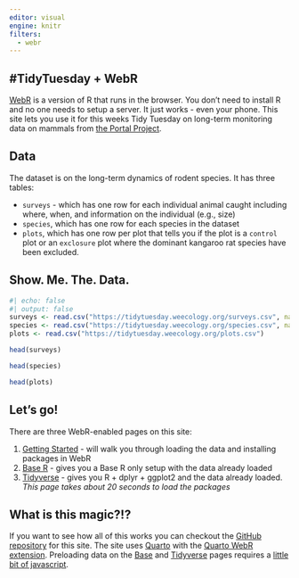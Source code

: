 ```yaml
---
editor: visual
engine: knitr
filters:
  - webr
---
```


## #TidyTuesday + WebR

[WebR](https://docs.r-wasm.org/webr/latest/) is a version of R that runs in the browser.
You don't need to install R and no one needs to setup a server.
It just works - even your phone.
This site lets you use it for this weeks Tidy Tuesday on long-term monitoring data on mammals from [the Portal Project](https://portal.weecology.org). 

## Data

The dataset is on the long-term dynamics of rodent species. It has three tables:

* `surveys` - which has one row for each individual animal caught including where, when, and information on the individual (e.g., size)
* `species`, which has one row for each species in the dataset
* `plots`, which has one row per plot that tells you if the plot is a `control` plot or an `exclosure` plot where the dominant kangaroo rat species have been excluded.

::: {.callout-tip collapse="true"}

## Show. Me. The. Data.
```r
#| echo: false
#| output: false
surveys <- read.csv("https://tidytuesday.weecology.org/surveys.csv", na.strings = c(""))
species <- read.csv("https://tidytuesday.weecology.org/species.csv", na.strings = c(""))
plots <- read.csv("https://tidytuesday.weecology.org/plots.csv")
```

```r
head(surveys)
```

```r
head(species)
```

```r
head(plots)
```

:::

## Let's go!

There are three WebR-enabled pages on this site:

1. [Getting Started](/getting-started.qmd) - will walk you through loading the data and installing packages in WebR
2. [Base R](/base.qmd) - gives you a Base R only setup with the data already loaded
3. [Tidyverse](/tidyverse.qmd) - gives you R + dplyr + ggplot2 and the data already loaded. _This page takes about 20 seconds to load the packages_

## What is this magic?!?

If you want to see how all of this works you can checkout the [GitHub repository](https://github.com/weecology/tidy-tuesday-portal) for this site.
The site uses [Quarto](https://quarto.org/) with the [Quarto WebR extension](https://github.com/coatless/quarto-webr).
Preloading data on the [Base](/base.qmd) and [Tidyverse](/tidyverse.qmd) pages requires a [little bit of javascript](https://github.com/weecology/tidy-tuesday-portal/blob/1e0887f63fb1918ff5df6271a77bfceba01c5db6/base.qmd#L9-L23).